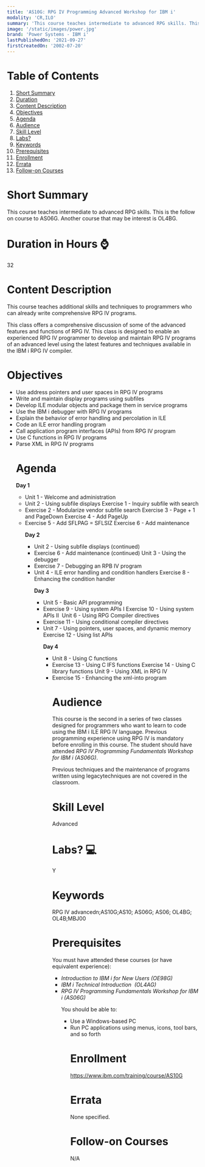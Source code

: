 ```yaml
---
title: 'AS10G: RPG IV Programming Advanced Workshop for IBM i'
modality: 'CR,ILO'
summary: 'This course teaches intermediate to advanced RPG skills. This is the follow on course to AS06G. Another course that may be interest is OL4BG.'
image: '/static/images/power.jpg'
brand: 'Power Systems - IBM i'
lastPublishedOn: '2021-09-27'
firstCreatedOn: '2002-07-20'
---
```

# Table of Contents
1.  [Short Summary](#short-summary)
2.  [Duration](#duration-in-hours-)
3.  [Content Description](#content-description)
4.  [Objectives](#objectives)
5.  [Agenda](#agenda)
6.  [Audience](#audience)
7.  [Skill Level](#skill-level)
8.  [Labs?](#labs-)
9.  [Keywords](#keywords)
10. [Prerequisites](#prerequisites)
11. [Enrollment](#enrollment)
12. [Errata](#errata)
13. [Follow-on Courses](#follow-on-courses)

# Short Summary
This course teaches intermediate to advanced RPG skills. This is the follow on course to AS06G. Another course that may be interest is OL4BG.

# Duration in Hours ⌚
32

# Content Description
<p>This course teaches additional skills and techniques to programmers who can already write comprehensive RPG IV programs.</p>

<p>This class offers a comprehensive discussion of some of the advanced features and functions of RPG IV. This class is designed to enable an experienced RPG IV programmer to develop and maintain RPG IV programs of an advanced level using the latest features and techniques available in the IBM i RPG IV compiler.</p>

# Objectives
<ul />
	<li />Use address pointers and user spaces in RPG IV programs
	<li />Write and maintain display programs using subfiles
	<li />Develop ILE modular objects and package them in service programs
	<li />Use the IBM i debugger with RPG IV programs
	<li />Explain the behavior of error handling and percolation in ILE
	<li />Code an ILE error handling program
	<li />Call application program interfaces (APIs) from RPG IV program
	<li />Use C functions in RPG IV programs
	<li />Parse XML in RPG IV programs


# Agenda
<p><strong>Day 1 </strong></p><ul /><li />Unit 1 - Welcome and administration<li />Unit 2 - Using subfile displays Exercise 1 - Inquiry subfile with search<li />Exercise 2 - Modularize vendor subfile search Exercise 3 - Page + 1 and PageDown Exercise 4 - Add PageUp<li />Exercise 5 - Add SFLPAG = SFLSIZ Exercise 6 - Add maintenance<p><strong>Day 2</strong></p><ul /><li />Unit 2 - Using subfile displays (continued)<li />Exercise 6 - Add maintenance (continued) Unit 3 - Using the debugger<li />Exercise 7 - Debugging an RPB IV program<li />Unit 4 - ILE error handling and condition handlers Exercise 8 - Enhancing the condition handler<p><strong>Day 3</strong></p><ul /><li />Unit 5 - Basic API programming<li />Exercise 9 - Using system APIs I Exercise 10 - Using system APIs II &nbsp;Unit 6 - Using RPG Compiler directives<li />Exercise 11 - Using conditional compiler directives<li />Unit 7 - Using pointers, user spaces, and dynamic memory Exercise 12 - Using list APIs<p><strong>Day 4</strong></p><ul /><li />Unit 8 - Using C functions<li />Exercise 13 - Using C IFS functions Exercise 14 - Using C library functions Unit 9 - Using XML in RPG IV<li />Exercise 15 - Enhancing the xml-into program

# Audience
<p>This course is the second in a series of two classes designed for programmers who want to learn to code using the IBM i ILE RPG IV language. Previous programming experience using RPG IV is mandatory before enrolling in this course. The student should have attended <em>RPG IV Programming Fundamentals Workshop for IBM i (AS06G)</em>.</p>

<p>Previous techniques and the maintenance of programs written using legacytechniques are not covered in the classroom.</p>

# Skill Level
Advanced            

# Labs? 💻
Y

# Keywords
RPG IV advancedn;AS10G;AS10; AS06G; AS06; OL4BG; OL4B;MBJ00

# Prerequisites
<p>You must have attended these courses (or have equivalent experience):</p>

<ul />
	<li /><em>Introduction to IBM i for New Users (OE98G) </em>
	<li /><em>IBM i Technical Introduction&nbsp; (OL4AG) </em>
	<li /><em>RPG IV Programming Fundamentals Workshop for IBM i (AS06G)</em>


<p>You should be able to:</p>

<ul />
	<li />Use a Windows-based PC
	<li />Run PC applications using menus, icons, tool bars, and so forth


# Enrollment
https://www.ibm.com/training/course/AS10G

# Errata
None specified.

# Follow-on Courses
N/A

